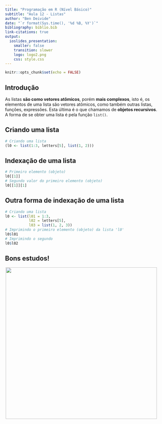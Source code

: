 ```yaml
---
title: "Programação em R (Nível Básico)"
subtitle: "Aula 12 - Listas"
author: "Ben Deivide"
date: "`r format(Sys.time(), '%d %B, %Y')`"
bibliography: biblio.bib
link-citations: true
output: 
  ioslides_presentation:
    smaller: false
    transition: slower
    logo: logo2.png
    css: style.css
---
```


```r
knitr::opts_chunk$set(echo = FALSE)
```

## Introdução

As listas **são como vetores atômicos**, porém **mais complexos**, isto é, os elementos de uma lista são vetores atômicos, como também outras listas, funções, expressões. Esta última é o que chamamos de **objetos recursivos**. A forma de se obter uma lista é pela função `list()`.

## Criando uma lista

```r
# Criando uma lista 
(l0 <- list(1:3, letters[5], list(1, 2)))
```

## Indexação de uma lista

```r
# Primeiro elemento (objeto)
l0[[1]]
# Segundo valor do primeiro elemento (objeto)
l0[[1]][1]
```

## Outra forma de indexação de uma lista

```r
# Criando uma lista
l0 <- list(l01 = 1:3, 
           l02 = letters[5], 
           l03 = list(1, 2, 3))
# Imprimindo o primeiro elemento (objeto) da lista 'l0'
l0$l01
# Imprimindo o segundo
l0$l02
```

## Bons estudos!

<center>
[![](logo2.png){height=500 width=500}](http://youtube.com/bendeivide){target="_blank"}
</center>
